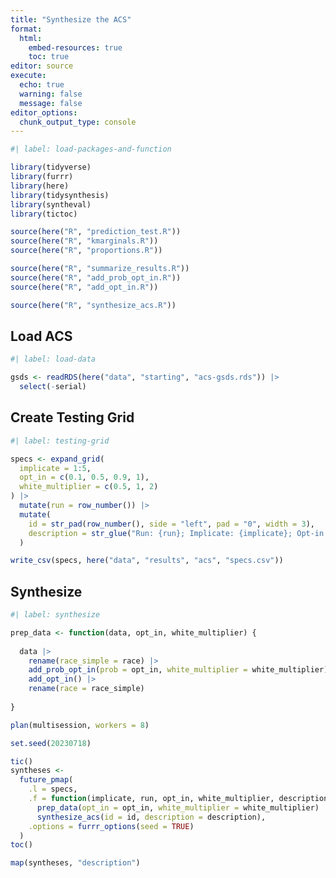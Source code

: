 ```yaml
---
title: "Synthesize the ACS"
format: 
  html:
    embed-resources: true
    toc: true
editor: source
execute:
  echo: true
  warning: false
  message: false
editor_options: 
  chunk_output_type: console
---
```


```r
#| label: load-packages-and-function

library(tidyverse)
library(furrr)
library(here)
library(tidysynthesis)
library(syntheval)
library(tictoc)

source(here("R", "prediction_test.R"))
source(here("R", "kmarginals.R"))
source(here("R", "proportions.R"))

source(here("R", "summarize_results.R"))
source(here("R", "add_prob_opt_in.R"))
source(here("R", "add_opt_in.R"))

source(here("R", "synthesize_acs.R"))

```

## Load ACS

```r
#| label: load-data

gsds <- readRDS(here("data", "starting", "acs-gsds.rds")) |>
  select(-serial)

```

## Create Testing Grid

```r
#| label: testing-grid

specs <- expand_grid(
  implicate = 1:5, 
  opt_in = c(0.1, 0.5, 0.9, 1),
  white_multiplier = c(0.5, 1, 2)
) |>
  mutate(run = row_number()) |>
  mutate(
    id = str_pad(row_number(), side = "left", pad = "0", width = 3),
    description = str_glue("Run: {run}; Implicate: {implicate}; Opt-in: {opt_in}; White Mulitplier: {white_multiplier}")
  )

write_csv(specs, here("data", "results", "acs", "specs.csv"))

```

## Synthesize

```r
#| label: synthesize

prep_data <- function(data, opt_in, white_multiplier) {
  
  data |>
    rename(race_simple = race) |>
    add_prob_opt_in(prob = opt_in, white_multiplier = white_multiplier) |>
    add_opt_in() |>
    rename(race = race_simple)
  
}

plan(multisession, workers = 8)

set.seed(20230718)

tic()
syntheses <- 
  future_pmap(
    .l = specs,
    .f = function(implicate, run, opt_in, white_multiplier, description, id) gsds |>
      prep_data(opt_in = opt_in, white_multiplier = white_multiplier) |>
      synthesize_acs(id = id, description = description),
    .options = furrr_options(seed = TRUE)
  )
toc()

map(syntheses, "description")

```
